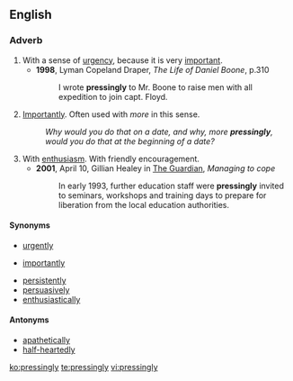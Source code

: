 ==English==

===Adverb===
{{en-adv}}

# With a sense of [[urgency]], because it is very [[important]].
#* '''1998''', Lyman Copeland Draper, ''The Life of Daniel Boone'', p.310
#*: I wrote '''pressingly''' to Mr. Boone to raise men with all expedition to join capt. Floyd.
# [[importantly|Importantly]]. Often used with ''more'' in this sense.
#: ''Why would you do that on a date, and why, more '''pressingly''', would you do that at the beginning of a date?'' 
# With [[enthusiasm]]. With friendly encouragement.
#* '''2001''', April 10,  Gillian Healey in [[w:The Guardian|The Guardian]], ''Managing to cope''
#*: In early 1993, further education staff were '''pressingly''' invited to seminars, workshops and training days to prepare for liberation from the local education authorities. 

====Synonyms====
{{sense|urgency}}
* [[urgently]]
{{sense|important}}
* [[importantly]]
{{sense|enthusiasm}}
* [[persistently]]
* [[persuasively]]
* [[enthusiastically]]

====Antonyms====
* [[apathetically]]
* [[half-heartedly]]

[[ko:pressingly]]
[[te:pressingly]]
[[vi:pressingly]]